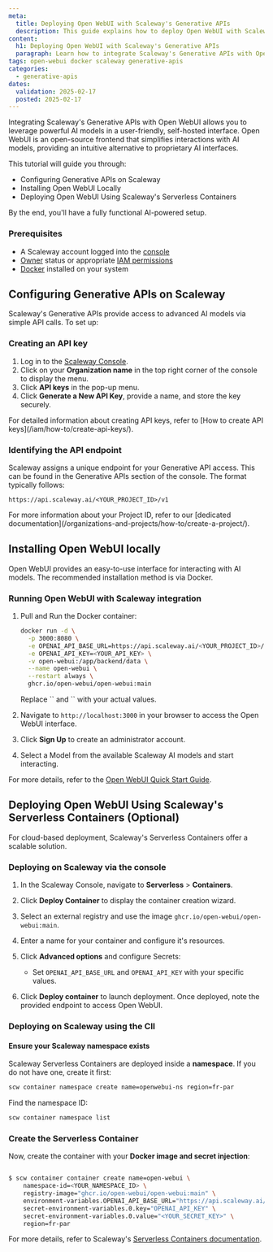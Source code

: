```yaml
---
meta:
  title: Deploying Open WebUI with Scaleway's Generative APIs
  description: This guide explains how to deploy Open WebUI with Scaleway's Generative APIs using Docker or Scaleway's Serverless Containers.
content:
  h1: Deploying Open WebUI with Scaleway's Generative APIs
  paragraph: Learn how to integrate Scaleway's Generative APIs with Open WebUI for a seamless AI-powered experience using Docker or Scaleway's Serverless Containers.
tags: open-webui docker scaleway generative-apis
categories:
  - generative-apis
dates:
  validation: 2025-02-17
  posted: 2025-02-17
---
```


Integrating Scaleway's Generative APIs with Open WebUI allows you to leverage powerful AI models in a user-friendly, self-hosted interface.
Open WebUI is an open-source frontend that simplifies interactions with AI models, providing an intuitive alternative to proprietary AI interfaces.

This tutorial will guide you through:

- Configuring Generative APIs on Scaleway
- Installing Open WebUI Locally
- Deploying Open WebUI Using Scaleway's Serverless Containers


By the end, you'll have a fully functional AI-powered setup.

<Macro id="requirements" />

### Prerequisites

- A Scaleway account logged into the [console](https://console.scaleway.com)
- [Owner](/iam/concepts/#owner) status or appropriate [IAM permissions](/iam/concepts/#permission)
- [Docker](https://docs.docker.com/get-docker/) installed on your system

## Configuring Generative APIs on Scaleway

Scaleway's Generative APIs provide access to advanced AI models via simple API calls. To set up:

### Creating an API key

1. Log in to the [Scaleway Console](https://console.scaleway.com/).
2. Click on your **Organization name** in the top right corner of the console to display the menu.
3. Click **API keys** in the pop-up menu.
4. Click **Generate a New API Key**, provide a name, and store the key securely.

<Message type="tip">
  For detailed information about creating API keys, refer to [How to create API keys](/iam/how-to/create-api-keys/).
</Message>

### Identifying the API endpoint

Scaleway assigns a unique endpoint for your Generative API access. This can be found in the Generative APIs section of the console. The format typically follows:

```
https://api.scaleway.ai/<YOUR_PROJECT_ID>/v1
```

<Message type="note">
  For more information about your Project ID, refer to our [dedicated documentation](/organizations-and-projects/how-to/create-a-project/).
</Message>

## Installing Open WebUI locally

Open WebUI provides an easy-to-use interface for interacting with AI models. The recommended installation method is via Docker.

### Running Open WebUI with Scaleway integration

1. Pull and Run the Docker container:

   ```bash
   docker run -d \
     -p 3000:8080 \
     -e OPENAI_API_BASE_URL=https://api.scaleway.ai/<YOUR_PROJECT_ID>/v1 \
     -e OPENAI_API_KEY=<YOUR_API_KEY> \
     -v open-webui:/app/backend/data \
     --name open-webui \
     --restart always \
     ghcr.io/open-webui/open-webui:main
   ```

   <Message type="note">
     Replace `<YOUR_PROJECT_ID>` and `<YOUR_API_KEY>` with your actual values.
   </Message>

2. Navigate to `http://localhost:3000` in your browser to access the Open WebUI interface.

3. Click **Sign Up** to create an administrator account.
4. Select a Model from the available Scaleway AI models and start interacting.

For more details, refer to the [Open WebUI Quick Start Guide](https://docs.openwebui.com/getting-started/quick-start/).

## Deploying Open WebUI Using Scaleway's Serverless Containers (Optional)

For cloud-based deployment, Scaleway's Serverless Containers offer a scalable solution.

### Deploying on Scaleway via the console

1. In the Scaleway Console, navigate to **Serverless** > **Containers**.
2. Click **Deploy Container** to display the container creation wizard.
3. Select an external registry and use the image `ghcr.io/open-webui/open-webui:main`.
4. Enter a name for your container and configure it's resources.
5. Click **Advanced options** and configure Secrets:
   - Set `OPENAI_API_BASE_URL` and `OPENAI_API_KEY` with your specific values.

6. Click **Deploy container** to launch deployment. Once deployed, note the provided endpoint to access Open WebUI.

### Deploying on Scaleway using the ClI

#### Ensure your Scaleway namespace exists

Scaleway Serverless Containers are deployed inside a **namespace**. If you do not have one, create it first:

```bash
scw container namespace create name=openwebui-ns region=fr-par
```
Find the namespace ID:
```bash
scw container namespace list
```

### Create the Serverless Container
Now, create the container with your **Docker image and secret injection**:

```bash

$ scw container container create name=open-webui \
    namespace-id=<YOUR_NAMESPACE_ID> \
    registry-image="ghcr.io/open-webui/open-webui:main" \
    environment-variables.OPENAI_API_BASE_URL="https://api.scaleway.ai/<YOUR_PROJECT_ID>/v1" \
    secret-environment-variables.0.key="OPENAI_API_KEY" \
    secret-environment-variables.0.value="<YOUR_SECRET_KEY>" \
    region=fr-par
```

For more details, refer to Scaleway's [Serverless Containers documentation](/serverless-containers/).

